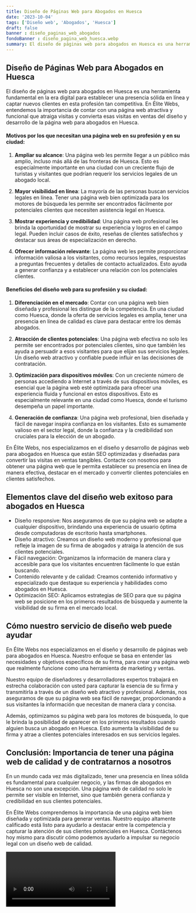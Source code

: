 ```yaml
---
title: Diseño de Páginas Web para Abogados en Huesca
date: '2023-10-04'
tags: ['Diseño web', 'Abogados', 'Huesca']
draft: false
banner : diseño_paginas_web_abogados
fondoBanner : diseño_pagina_web_huesca.webp
summary: El diseño de páginas web para abogados en Huesca es una herramienta fundamental en la era digital para establecer una presencia sólida en línea y captar nuevos clientes en esta profesión tan competitiva. En Élite Webs, entendemos la importancia de contar con una página web atractiva y funcional que atraiga visitas y convierta esas visitas en ventas del diseño y desarrollo de la página web para abogados en Huesca.
---
```


## Diseño de Páginas Web para Abogados en Huesca

El diseño de páginas web para abogados en Huesca es una herramienta fundamental en la era digital para establecer una presencia sólida en línea y captar nuevos clientes en esta profesión tan competitiva. En Élite Webs, entendemos la importancia de contar con una página web atractiva y funcional que atraiga visitas y convierta esas visitas en ventas del diseño y desarrollo de la página web para abogados en Huesca.

#### Motivos por los que necesitan una página web en su profesión y en su ciudad:

1. **Ampliar su alcance**: Una página web les permite llegar a un público más amplio, incluso más allá de las fronteras de Huesca. Esto es especialmente importante en una ciudad con un creciente flujo de turistas y visitantes que podrían requerir los servicios legales de un abogado local.

2. **Mayor visibilidad en línea**: La mayoría de las personas buscan servicios legales en línea. Tener una página web bien optimizada para los motores de búsqueda les permite ser encontrados fácilmente por potenciales clientes que necesiten asistencia legal en Huesca.

3. **Mostrar experiencia y credibilidad**: Una página web profesional les brinda la oportunidad de mostrar su experiencia y logros en el campo legal. Pueden incluir casos de éxito, reseñas de clientes satisfechos y destacar sus áreas de especialización en derecho.

4. **Ofrecer información relevante**: La página web les permite proporcionar información valiosa a los visitantes, como recursos legales, respuestas a preguntas frecuentes y detalles de contacto actualizados. Esto ayuda a generar confianza y a establecer una relación con los potenciales clientes.

#### Beneficios del diseño web para su profesión y su ciudad:

1. **Diferenciación en el mercado**: Contar con una página web bien diseñada y profesional les distingue de la competencia. En una ciudad como Huesca, donde la oferta de servicios legales es amplia, tener una presencia en línea de calidad es clave para destacar entre los demás abogados.

2. **Atracción de clientes potenciales**: Una página web efectiva no solo les permite ser encontrados por potenciales clientes, sino que también les ayuda a persuadir a esos visitantes para que elijan sus servicios legales. Un diseño web atractivo y confiable puede influir en las decisiones de contratación.

3. **Optimización para dispositivos móviles**: Con un creciente número de personas accediendo a Internet a través de sus dispositivos móviles, es esencial que la página web esté optimizada para ofrecer una experiencia fluida y funcional en estos dispositivos. Esto es especialmente relevante en una ciudad como Huesca, donde el turismo desempeña un papel importante.

4. **Generación de confianza**: Una página web profesional, bien diseñada y fácil de navegar inspira confianza en los visitantes. Esto es sumamente valioso en el sector legal, donde la confianza y la credibilidad son cruciales para la elección de un abogado.

En Élite Webs, nos especializamos en el diseño y desarrollo de páginas web para abogados en Huesca que están SEO optimizadas y diseñadas para convertir las visitas en ventas tangibles. Contacte con nosotros para obtener una página web que le permita establecer su presencia en línea de manera efectiva, destacar en el mercado y convertir clientes potenciales en clientes satisfechos.

<GifSeo />

<Cta />

## Elementos clave del diseño web exitoso para abogados en Huesca

- Diseño responsive: Nos aseguramos de que su página web se adapte a cualquier dispositivo, brindando una experiencia de usuario óptima desde computadoras de escritorio hasta smartphones.
- Diseño atractivo: Creamos un diseño web moderno y profesional que refleje la imagen de su firma de abogados y atraiga la atención de sus clientes potenciales.
- Fácil navegación: Organizamos la información de manera clara y accesible para que los visitantes encuentren fácilmente lo que están buscando.
- Contenido relevante y de calidad: Creamos contenido informativo y especializado que destaque su experiencia y habilidades como abogados en Huesca.
- Optimización SEO: Aplicamos estrategias de SEO para que su página web se posicione en los primeros resultados de búsqueda y aumente la visibilidad de su firma en el mercado local.

## Cómo nuestro servicio de diseño web puede ayudar

En Élite Webs nos especializamos en el diseño y desarrollo de páginas web para abogados en Huesca. Nuestro enfoque se basa en entender las necesidades y objetivos específicos de su firma, para crear una página web que realmente funcione como una herramienta de marketing y ventas.

Nuestro equipo de diseñadores y desarrolladores expertos trabajará en estrecha colaboración con usted para capturar la esencia de su firma y transmitirla a través de un diseño web atractivo y profesional. Además, nos aseguramos de que su página web sea fácil de navegar, proporcionando a sus visitantes la información que necesitan de manera clara y concisa.

Además, optimizamos su página web para los motores de búsqueda, lo que le brinda la posibilidad de aparecer en los primeros resultados cuando alguien busca un abogado en Huesca. Esto aumenta la visibilidad de su firma y atrae a clientes potenciales interesados en sus servicios legales.

## Conclusión: Importancia de tener una página web de calidad y de contratarnos a nosotros

En un mundo cada vez más digitalizado, tener una presencia en línea sólida es fundamental para cualquier negocio, y las firmas de abogados en Huesca no son una excepción. Una página web de calidad no solo le permite ser visible en Internet, sino que también genera confianza y credibilidad en sus clientes potenciales.

En Élite Webs comprendemos la importancia de una página web bien diseñada y optimizada para generar ventas. Nuestro equipo altamente calificado está listo para ayudarlo a destacar entre la competencia y capturar la atención de sus clientes potenciales en Huesca. Contáctenos hoy mismo para discutir cómo podemos ayudarlo a impulsar su negocio legal con un diseño web de calidad.

<Video />

<CtaBot job='Abogados' city='Huesca'/>

<Gmaps query='Huesca+españa+maps' />